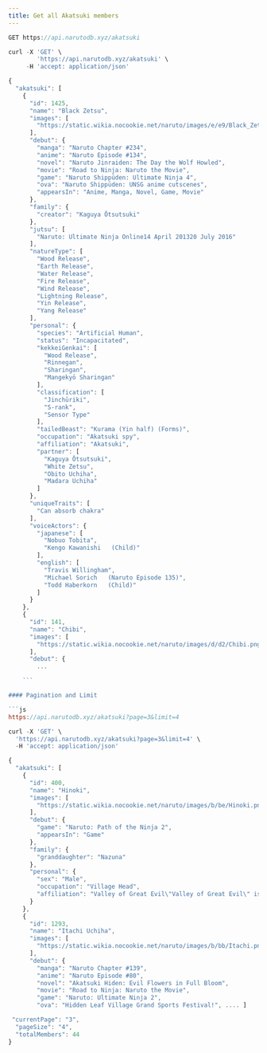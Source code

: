 ```yaml
---
title: Get all Akatsuki members
---
```


```js
GET https://api.narutodb.xyz/akatsuki
```

```js
curl -X 'GET' \
        'https://api.narutodb.xyz/akatsuki' \
     -H 'accept: application/json'
```

```js
{
  "akatsuki": [
    {
      "id": 1425,
      "name": "Black Zetsu",
      "images": [
        "https://static.wikia.nocookie.net/naruto/images/e/e9/Black_Zetsu.png/revision/latest/scale-to-width-down/300?cb=20220215005248"
      ],
      "debut": {
        "manga": "Naruto Chapter #234",
        "anime": "Naruto Episode #134",
        "novel": "Naruto Jinraiden: The Day the Wolf Howled",
        "movie": "Road to Ninja: Naruto the Movie",
        "game": "Naruto Shippūden: Ultimate Ninja 4",
        "ova": "Naruto Shippūden: UNSG anime cutscenes",
        "appearsIn": "Anime, Manga, Novel, Game, Movie"
      },
      "family": {
        "creator": "Kaguya Ōtsutsuki"
      },
      "jutsu": [
        "Naruto: Ultimate Ninja Online14 April 201320 July 2016"
      ],
      "natureType": [
        "Wood Release",
        "Earth Release",
        "Water Release",
        "Fire Release",
        "Wind Release",
        "Lightning Release",
        "Yin Release",
        "Yang Release"
      ],
      "personal": {
        "species": "Artificial Human",
        "status": "Incapacitated",
        "kekkeiGenkai": [
          "Wood Release",
          "Rinnegan",
          "Sharingan",
          "Mangekyō Sharingan"
        ],
        "classification": [
          "Jinchūriki",
          "S-rank",
          "Sensor Type"
        ],
        "tailedBeast": "Kurama (Yin half) (Forms)",
        "occupation": "Akatsuki spy",
        "affiliation": "Akatsuki",
        "partner": [
          "Kaguya Ōtsutsuki",
          "White Zetsu",
          "Obito Uchiha",
          "Madara Uchiha"
        ]
      },
      "uniqueTraits": [
        "Can absorb chakra"
      ],
      "voiceActors": {
        "japanese": [
          "Nobuo Tobita",
          "Kengo Kawanishi   (Child)"
        ],
        "english": [
          "Travis Willingham",
          "Michael Sorich   (Naruto Episode 135)",
          "Todd Haberkorn   (Child)"
        ]
      }
    },
    {
      "id": 141,
      "name": "Chibi",
      "images": [
        "https://static.wikia.nocookie.net/naruto/images/d/d2/Chibi.png/revision/latest/scale-to-width-down/300?cb=20220209063003"
      ],
      "debut": {
        ...

    ```

#### Pagination and Limit

```js
https://api.narutodb.xyz/akatsuki?page=3&limit=4
```

```js
curl -X 'GET' \
  'https://api.narutodb.xyz/akatsuki?page=3&limit=4' \
  -H 'accept: application/json'
```

```js
{
  "akatsuki": [
    {
      "id": 400,
      "name": "Hinoki",
      "images": [
        "https://static.wikia.nocookie.net/naruto/images/b/be/Hinoki.png/revision/latest?cb=20161116231059"
      ],
      "debut": {
        "game": "Naruto: Path of the Ninja 2",
        "appearsIn": "Game"
      },
      "family": {
        "granddaughter": "Nazuna"
      },
      "personal": {
        "sex": "Male",
        "occupation": "Village Head",
        "affiliation": "Valley of Great Evil\"Valley of Great Evil\" is not in the list (Allied Shinobi Forces, Akatsuki, Root, Kara, Pale Blue Valley, Daidai Village, Aburame Clan, Academy, Advanced Technology Research Institute, Akagahara, ...) of allowed values for the \"Affiliation\" property."
      }
    },
    {
      "id": 1293,
      "name": "Itachi Uchiha",
      "images": [
        "https://static.wikia.nocookie.net/naruto/images/b/bb/Itachi.png/revision/latest/scale-to-width-down/300?cb=20220214112531"
      ],
      "debut": {
        "manga": "Naruto Chapter #139",
        "anime": "Naruto Episode #80",
        "novel": "Akatsuki Hiden: Evil Flowers in Full Bloom",
        "movie": "Road to Ninja: Naruto the Movie",
        "game": "Naruto: Ultimate Ninja 2",
        "ova": "Hidden Leaf Village Grand Sports Festival!", .... ]

 "currentPage": "3",
  "pageSize": "4",
  "totalMembers": 44
}
```


